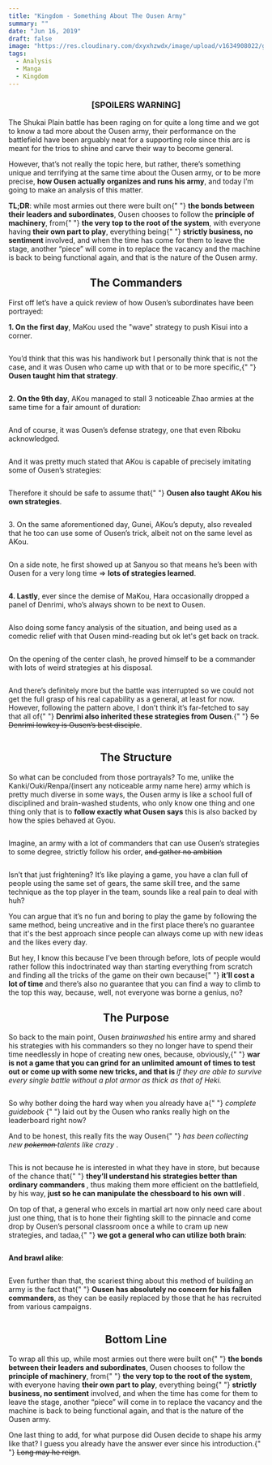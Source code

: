 ```yaml
---
title: "Kingdom - Something About The Ousen Army"
summary: ""
date: "Jun 16, 2019"
draft: false
image: "https://res.cloudinary.com/dxyxhzwdx/image/upload/v1634908022/gaftonosh/2021/10/the-differences.webp"
tags:
  - Analysis
  - Manga
  - Kingdom
---
```


<div className="richtext pb-8">
  <aside className="toc" />
  <center>
    <h3>
      <b>[SPOILERS WARNING]</b>
    </h3>
  </center>
  <p>
    The Shukai Plain battle has been raging on for quite a long time and we got
    to know a tad more about the Ousen army, their performance on the
    battlefield have been arguably neat for a supporting role since this arc is
    meant for the trios to shine and carve their way to become general.
  </p>
  <p>
    However, that’s not really the topic here, but rather, there’s something
    unique and terrifying at the same time about the Ousen army, or to be more
    precise, <strong>how Ousen actually organizes and runs his army</strong>,
    and today I’m going to make an analysis of this matter.
  </p>
  <div className="special-quote">
    <p className="g-grid__text">
      <strong>TL;DR</strong>: while most armies out there were built on{" "}
      <strong>the bonds between their leaders and subordinates</strong>, Ousen
      chooses to follow the <strong>principle of machinery</strong>, from{" "}
      <strong>the very top to the root of the system</strong>, with everyone
      having <strong>their own part to play</strong>, everything being{" "}
      <strong>strictly business, no sentiment</strong> involved, and when the
      time has come for them to leave the stage, another “piece” will come in to
      replace the vacancy and the machine is back to being functional again, and
      that is the nature of the Ousen army.
    </p>
  </div>
  <center>
    <h2>
      <b>The Commanders</b>
    </h2>
  </center>
  <p>
    First off let’s have a quick review of how Ousen’s subordinates have been
    portrayed:
  </p>
  <p>
    <strong>1.­ On the first day</strong>, MaKou used the "wave" strategy to
    push Kisui into a corner.
  </p>
  <figure className="kg-card kg-image-card">
    <img
      className="kg-image hoverZoomLink"
      src="http://testghost.mo.cloudinary.net/image/upload/q_80/v1/gaftonosh/2021/10/fa9bb620-665d-4f3d-8444-9134a996da75.webp"
      alt=""
      height={1287}
      loading="lazy"
      width={1765}
    />
  </figure>
  <p>
    You’d think that this was his handiwork but I personally think that is not
    the case, and it was Ousen who came up with that or to be more specific,{" "}
    <strong>Ousen taught him that strategy</strong>.
  </p>
  <figure className="kg-card kg-image-card">
    <img
      className="kg-image hoverZoomLink"
      src="http://testghost.mo.cloudinary.net/image/upload/q_80/v1/gaftonosh/2021/10/image-31.webp"
      alt=""
      height={356}
      loading="lazy"
      width={304}
    />
  </figure>
  <p>
    <strong>2. On the 9th day</strong>, AKou managed to stall 3 noticeable Zhao
    armies at the same time for a fair amount of duration:
  </p>
  <figure className="kg-card kg-image-card">
    <img
      className="kg-image hoverZoomLink"
      src="http://testghost.mo.cloudinary.net/image/upload/q_80/v1/gaftonosh/2021/10/image-32.webp"
      alt=""
      height={492}
      loading="lazy"
      width={640}
    />
  </figure>
  <p>
    And of course, it was Ousen’s defense strategy, one that even Riboku
    acknowledged.
  </p>
  <figure className="kg-card kg-image-card">
    <img
      className="kg-image hoverZoomLink"
      src="http://testghost.mo.cloudinary.net/image/upload/q_80/v1/gaftonosh/2021/10/image-33.webp"
      alt=""
      height={924}
      loading="lazy"
      width={649}
    />
  </figure>
  <p>
    And it was pretty much stated that AKou is capable of precisely imitating
    some of Ousen’s strategies:
  </p>
  <figure className="kg-card kg-image-card">
    <img
      className="kg-image hoverZoomLink"
      src="http://testghost.mo.cloudinary.net/image/upload/q_80/v1/gaftonosh/2021/10/image-34.webp"
      alt=""
      height={486}
      loading="lazy"
      width={409}
    />
  </figure>
  <p>
    Therefore it should be safe to assume that{" "}
    <strong>Ousen also taught AKou his own strategies</strong>.
  </p>
  <figure className="kg-card kg-image-card">
    <img
      className="kg-image hoverZoomLink"
      src="http://testghost.mo.cloudinary.net/image/upload/q_80/v1/gaftonosh/2021/10/image-35.webp"
      alt=""
      height={544}
      loading="lazy"
      width={635}
    />
  </figure>
  <p>
    3. On the same aforementioned day, Gunei, AKou’s deputy, also revealed that
    he too can use some of Ousen’s trick, albeit not on the same level as AKou.
  </p>
  <figure className="kg-card kg-image-card">
    <img
      className="kg-image hoverZoomLink"
      src="http://testghost.mo.cloudinary.net/image/upload/q_80/v1/gaftonosh/2021/10/image-36.webp"
      alt=""
      height={226}
      loading="lazy"
      width={313}
    />
  </figure>
  <p>
    On a side note, he first showed up at Sanyou so that means he’s been with
    Ousen for a very long time =&gt; <strong>lots of strategies learned</strong>.
  </p>
  <figure className="kg-card kg-image-card">
    <img
      className="kg-image hoverZoomLink"
      src="http://testghost.mo.cloudinary.net/image/upload/q_80/v1/gaftonosh/2021/10/image-37.webp"
      alt=""
      height={616}
      loading="lazy"
      width={668}
    />
  </figure>
  <p>
    <strong>4. Lastly</strong>, ever since the demise of MaKou, Hara
    occasionally dropped a panel of Denrimi, who’s always shown to be next to
    Ousen.
  </p>
  <figure className="kg-card kg-image-card">
    <img
      className="kg-image hoverZoomLink"
      src="http://testghost.mo.cloudinary.net/image/upload/q_80/v1/gaftonosh/2021/10/image-38.webp"
      alt=""
      height={612}
      loading="lazy"
      width={932}
    />
  </figure>
  <p>
    Also doing some fancy analysis of the situation, and being used as a comedic
    relief with that Ousen mind-reading but ok let's get back on track.
  </p>
  <figure className="kg-card kg-image-card">
    <img
      className="kg-image hoverZoomLink"
      src="http://testghost.mo.cloudinary.net/image/upload/q_80/v1/gaftonosh/2021/10/image-39.webp"
      alt=""
      height={817}
      loading="lazy"
      width={582}
    />
  </figure>
  <p>
    On the opening of the center clash, he proved himself to be a commander with
    lots of weird strategies at his disposal.
  </p>
  <figure className="kg-card kg-image-card">
    <img
      className="kg-image hoverZoomLink"
      src="http://testghost.mo.cloudinary.net/image/upload/q_80/v1/gaftonosh/2021/10/605f65e3-abe0-44ce-b2fe-73db950375d8.webp"
      alt=""
      height={1287}
      loading="lazy"
      width={891}
    />
  </figure>
  <p>
    And there’s definitely more but the battle was interrupted so we could not
    get the full grasp of his real capability as a general, at least for now.
    However, following the pattern above, I don’t think it’s far-fetched to say
    that all of{" "}
    <strong>Denrimi also inherited these strategies from Ousen</strong>.{" "}
    <s>So Denrimi lowkey is Ousen’s best disciple</s>.
  </p>
  <figure className="kg-card kg-image-card">
    <img
      className="kg-image hoverZoomLink"
      src="http://testghost.mo.cloudinary.net/image/upload/q_80/v1/gaftonosh/2021/10/image-41.webp"
      alt=""
      height={602}
      loading="lazy"
      width={659}
    />
  </figure>
  <center>
    <h2>
      <b>The Structure</b>
    </h2>
  </center>
  <p>
    So what can be concluded from those portrayals? To me, unlike the
    Kanki/Ouki/Renpa/(insert any noticeable army name here) army which is pretty
    much diverse in some ways, the Ousen army is like a school full of
    disciplined and brain-washed students, who only know one thing and one thing
    only that is to <strong>follow exactly what Ousen says</strong> this is also
    backed by how the spies behaved at Gyou.
  </p>
  <figure className="kg-card kg-image-card">
    <img
      className="kg-image hoverZoomLink"
      src="http://testghost.mo.cloudinary.net/image/upload/q_80/v1/gaftonosh/2021/10/bceed4e3-5654-4185-b0fb-8705f9987b46.webp"
      alt=""
      height={1287}
      loading="lazy"
      width={853}
    />
  </figure>
  <p>
    Imagine, an army with a lot of commanders that can use Ousen’s strategies to
    some degree, strictly follow his order, <s>and gather no ambition</s>
  </p>
  <figure className="kg-card kg-image-card">
    <img
      className="kg-image hoverZoomLink"
      src="http://testghost.mo.cloudinary.net/image/upload/q_80/v1/gaftonosh/2021/10/image-43.webp"
      alt=""
      height={371}
      loading="lazy"
      width={198}
    />
  </figure>
  <p>
    Isn’t that just frightening? It’s like playing a game, you have a clan full
    of people using the same set of gears, the same skill tree, and the same
    technique as the top player in the team, sounds like a real pain to deal
    with huh?
  </p>
  <p>
    You can argue that it’s no fun and boring to play the game by following the
    same method, being uncreative and in the first place there’s no guarantee
    that it's the best approach since people can always come up with new ideas
    and the likes every day.
  </p>
  <p>
    But hey, I know this because I’ve been through before, lots of people would
    rather follow this indoctrinated way than starting everything from scratch
    and finding all the tricks of the game on their own because{" "}
    <strong>it’ll cost a lot of time</strong> and there’s also no guarantee that
    you can find a way to climb to the top this way, because, well, not everyone
    was borne a genius, no?
  </p>
  <center>
    <h2>
      <b>The Purpose</b>
    </h2>
  </center>
  <p>
    So back to the main point, Ousen <em>brainwashed </em>his entire army and
    shared his strategies with his commanders so they no longer have to spend
    their time needlessly in hope of creating new ones, because, obviously,{" "}
    <strong>
      war is not a game that you can grind for an unlimited amount of times to
      test out or come up with some new tricks, and that is
    </strong>
    <em>
      <em>
        if they are able to survive every single battle without a plot armor as
        thick as that of Heki.
      </em>
    </em>
  </p>
  <figure className="kg-card kg-image-card">
    <img
      className="kg-image hoverZoomLink"
      src="http://testghost.mo.cloudinary.net/image/upload/q_80/v1/gaftonosh/2021/10/644ac26f-f259-4988-88dc-00c90baccd25.webp"
      alt=""
      height={1536}
      loading="lazy"
      width={1521}
    />
  </figure>
  <p>
    So why bother doing the hard way when you already have a{" "}
    <em>
      <em>complete guidebook</em>
    </em>{" "}
    laid out by the Ousen who ranks really high on the leaderboard right now?
  </p>
  <p>
    And to be honest, this really fits the way Ousen{" "}
    <em>
      <em>has been collecting new </em>
    </em>
    <s>
      <em>
        <em>pokemon</em>
      </em>
    </s>
    <em>
      <em> talents like crazy</em>
    </em>
    .
  </p>
  <figure className="kg-card kg-image-card">
    <img
      className="kg-image hoverZoomLink"
      src="http://testghost.mo.cloudinary.net/image/upload/q_80/v1/gaftonosh/2021/10/cd6a45af-bbc5-4441-8c88-2f778bf20ad2.webp"
      alt=""
      height={942}
      loading="lazy"
      width={1267}
    />
  </figure>
  <p>
    This is not because he is interested in what they have in store, but because
    of the chance that{" "}
    <strong>
      they’ll understand his strategies better than ordinary commanders
    </strong>
    , thus making them more efficient on the battlefield, by his way, <strong>
      just so he can manipulate the chessboard to his own will
    </strong>.
  </p>
  <p>
    On top of that, a general who excels in martial art now only need care about
    just one thing, that is to hone their fighting skill to the pinnacle and
    come drop by Ousen’s personal classroom once a while to cram up new
    strategies, and tadaa,{" "}
    <strong>we got a general who can utilize both brain</strong>:<br />
  </p>
  <figure className="kg-card kg-image-card">
    <img
      className="kg-image hoverZoomLink"
      src="http://testghost.mo.cloudinary.net/image/upload/q_80/v1/gaftonosh/2021/10/image-46.webp"
      alt=""
      height={408}
      loading="lazy"
      width={375}
    />
  </figure>
  <p>
    <strong>And brawl alike</strong>:
  </p>
  <figure className="kg-card kg-image-card">
    <img
      className="kg-image hoverZoomLink"
      src="http://testghost.mo.cloudinary.net/image/upload/q_80/v1/gaftonosh/2021/10/image-47.webp"
      alt=""
      height={924}
      loading="lazy"
      width={652}
    />
  </figure>
  <p>
    Even further than that, the scariest thing about this method of building an
    army is the fact that{" "}
    <strong>Ousen has absolutely no concern for his fallen commanders</strong>,
    as they can be easily replaced by those that he has recruited from various
    campaigns.
  </p>
  <figure className="kg-card kg-image-card">
    <img
      className="kg-image hoverZoomLink"
      src="http://testghost.mo.cloudinary.net/image/upload/q_80/v1/gaftonosh/2021/10/image-48.webp"
      alt=""
      height={968}
      loading="lazy"
      width={630}
    />
  </figure>
  <center>
    <h2>
      <b>Bottom Line</b>
    </h2>
  </center>
  <div className="special-quote">
    <p className="g-grid__text">
      To wrap all this up, while most armies out there were built on{" "}
      <strong>the bonds between their leaders and subordinates</strong>, Ousen
      chooses to follow the <strong>principle of machinery</strong>, from{" "}
      <strong>the very top to the root of the system</strong>, with everyone
      having <strong>their own part to play</strong>, everything being{" "}
      <strong>strictly business, no sentiment</strong> involved, and when the
      time has come for them to leave the stage, another “piece” will come in to
      replace the vacancy and the machine is back to being functional again, and
      that is the nature of the Ousen army.
    </p>
  </div>
  <p>
    One last thing to add, for what purpose did Ousen decide to shape his army
    like that? I guess you already have the answer ever since his introduction.{" "}
    <s>Long may he reign</s>.
  </p>
</div>
